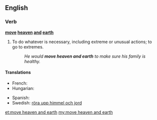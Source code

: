 ==English==

===Verb===
'''[[move]] [[heaven]] [[and]] [[earth]]'''

# {{idiomatic}} To do whatever is necessary, including extreme or unusual actions; to go to extremes.
#: ''He would '''move heaven and earth''' to make sure his family is healthy.''

====Translations====
{{trans-top|to go to extreme lengths}}
* French: {{t+|fr|remuer ciel et terre}}
* Hungarian: {{t-|hu|eget-földet megmozgat}}
{{trans-mid}}
* Spanish: {{t-|es|mover cielo y tierra}}
* Swedish: [[röra upp himmel och jord]]
{{trans-bottom}}

[[et:move heaven and earth]]
[[my:move heaven and earth]]